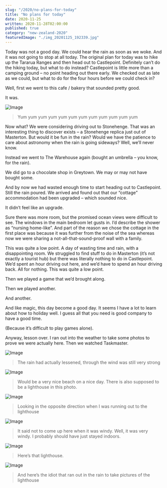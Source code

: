 ```yaml
---
slug: "/2020/no-plans-for-today"
title: "No plans for today"
date: 2020-11-25
written: 2020-11-28T02:00:00
published: true
category: "new-zealand-2020"
featuredImage: "./img_20201125_192339.jpg"
---
```


Today was not a good day. We could hear the rain as soon as we woke. And it was not going to stop at all today. The original plan for today was to hike up the Tararua Ranges and then head out to Castlepoint. Definitely can’t do the hiking today, but what to do instead? Castlepoint is little more than a camping ground – no point heading out there early. We checked out as late as we could, but what to do for the four hours before we could check in?

Well, first we went to this cafe / bakery that sounded pretty good.

It was.

![Image](img_20201125_105119.jpg)

> Yum yum yum yum yum yum yum yum yum yum yum yum

Now what? We were considering driving out to Stonehenge. That was an interesting thing to discover exists – a Stonehenge replica just out of Masterton. But would it be fun in the rain? Would we have the patience to care about astronomy when the rain is going sideways? Well, we’ll never know.

Instead we went to The Warehouse again (bought an umbrella – you know, for the rain).

We did go to a chocolate shop in Greytown. We may or may not have bought some.

And by now we had wasted enough time to start heading out to Castlepoint. Still the rain poured. We arrived and found out that our “cottage” accommodation had been upgraded – which sounded nice.

It didn’t feel like an upgrade.

Sure there was more room, but the promised ocean views were difficult to see. The windows in the main bedroom let gusts in. I’d describe the shower as “nursing home-like”. And part of the reason we chose the cottage in the first place was because it was further from the noise of the sea whereas now we were sharing a not-all-that-sound-proof wall with a family.

This was quite a low point. A day of wasting time and rain, with a disappointing room. We struggled to find stuff to do in Masterton (it’s not exactly a tourist hub) but there was literally nothing to do in Castlepoint. We’d spent an hour driving out here, and we’d have to spend an hour driving back. All for nothing. This was quite a low point.

Then we played a game that we’d brought along.

Then we played another.

And another.

And like magic, this day become a good day. It seems I have a lot to learn about how to holiday well. I guess all that you need is good company to have a good time.

(Because it’s difficult to play games alone).

Anyway, lesson over. I ran out into the weather to take some photos to prove we were actually here. Then we watched Taskmaster.

![Image](img_20201125_191243.jpg)

> The rain had actually lessened, through the wind was still very strong

![Image](img_20201125_191413.jpg)

> Would be a very nice beach on a nice day. There is also supposed to be a lighthouse in this photo.

![Image](img_20201125_192525.jpg)

> Looking in the opposite direction when I was running out to the lighthouse

![Image](img_20201125_192339.jpg)

> It said not to come up here when it was windy. Well, it was very windy. I probably should have just stayed indoors.

![Image](img_20201125_192223.jpg)

> Here’s that lighthouse.

![Image](img_20201125_192233.jpg)

> And here’s the idiot that ran out in the rain to take pictures of the lighthouse